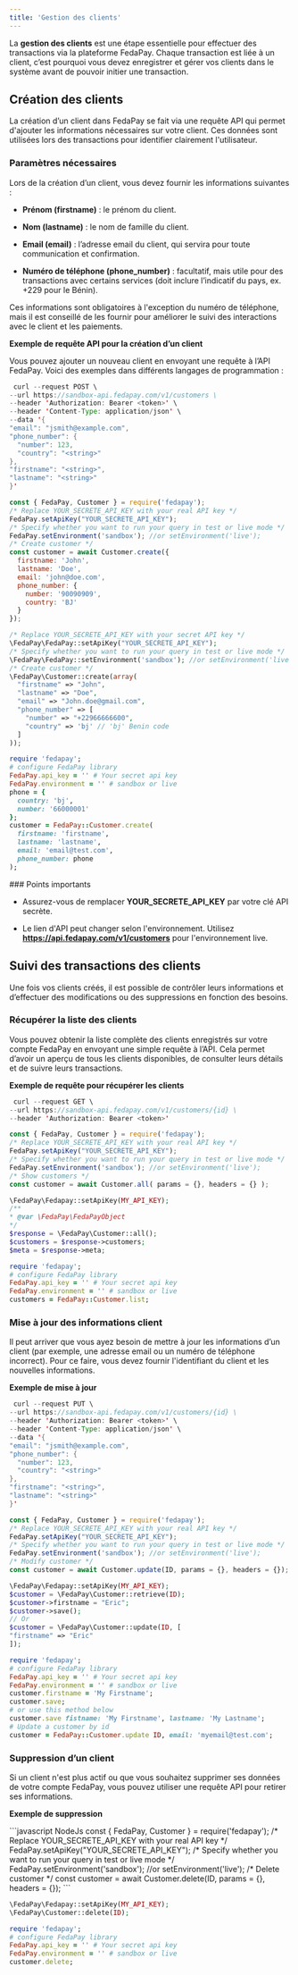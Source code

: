 ```yaml
---
title: 'Gestion des clients'
---
```


La **gestion des clients** est une étape essentielle pour effectuer des transactions via la plateforme FedaPay. Chaque transaction est liée à un client, c’est pourquoi vous devez enregistrer et gérer vos clients dans le système avant de pouvoir initier une transaction.

## Création des clients

La création d’un client dans FedaPay se fait via une requête API qui permet d'ajouter les informations nécessaires sur votre client. Ces données sont utilisées lors des transactions pour identifier clairement l'utilisateur.

### Paramètres nécessaires

Lors de la création d’un client, vous devez fournir les informations suivantes :

* **Prénom (firstname)** : le prénom du client.

* **Nom (lastname)** : le nom de famille du client.

* **Email (email)** : l’adresse email du client, qui servira pour toute communication et confirmation.

* **Numéro de téléphone (phone\_number)** : facultatif, mais utile pour des transactions avec certains services (doit inclure l’indicatif du pays, ex. +229 pour le Bénin).

Ces informations sont obligatoires à l'exception du numéro de téléphone, mais il est conseillé de les fournir pour améliorer le suivi des interactions avec le client et les paiements.

**Exemple de requête API pour la création d’un client**

Vous pouvez ajouter un nouveau client en envoyant une requête à l’API FedaPay. Voici des exemples dans différents langages de programmation :

<CodeGroup>
  
  ```java Curl
   curl --request POST \
  --url https://sandbox-api.fedapay.com/v1/customers \
  --header 'Authorization: Bearer <token>' \
  --header 'Content-Type: application/json' \
  --data '{
  "email": "jsmith@example.com",
  "phone_number": {
    "number": 123,
    "country": "<string>"
  },
  "firstname": "<string>",
  "lastname": "<string>"
}'
   ```
  
  ```javascript NodeJs
  const { FedaPay, Customer } = require('fedapay');
  /* Replace YOUR_SECRETE_API_KEY with your real API key */
  FedaPay.setApiKey("YOUR_SECRETE_API_KEY");
  /* Specify whether you want to run your query in test or live mode */
  FedaPay.setEnvironment('sandbox'); //or setEnvironment('live');
  /* Create customer */
  const customer = await Customer.create({
    firstname: 'John',
    lastname: 'Doe',
    email: 'john@doe.com',
    phone_number: {
      number: '90090909',
      country: 'BJ'
    }
  });
  ```

  ```Php PHP
  /* Replace YOUR_SECRETE_API_KEY with your secret API key */
  \FedaPay\FedaPay::setApiKey("YOUR_SECRETE_API_KEY");
  /* Specify whether you want to run your query in test or live mode */
  \FedaPay\FedaPay::setEnvironment('sandbox'); //or setEnvironment('live');
  /* Create customer */
  \FedaPay\Customer::create(array(
    "firstname" => "John",
    "lastname" => "Doe",
    "email" => "John.doe@gmail.com",
    "phone_number" => [
      "number" => "+22966666600",
      "country" => 'bj' // 'bj' Benin code
    ]
  ));
  ```

  ```ruby Ruby
  require 'fedapay';
  # configure FedaPay library
  FedaPay.api_key = '' # Your secret api key
  FedaPay.environment = '' # sandbox or live
  phone = {
    country: 'bj',
    number: '66000001'
  };
  customer = FedaPay::Customer.create(
    firstname: 'firstname',
    lastname: 'lastname',
    email: 'email@test.com',
    phone_number: phone
  );
  ```
</CodeGroup>

<Tip>
  ### Points importants

  * Assurez-vous de remplacer **YOUR_SECRETE_API_KEY** par votre clé API secrète.

  * Le lien d'API peut changer selon l'environnement. Utilisez **https://api.fedapay.com/v1/customers** pour l'environnement live.
</Tip>

## Suivi des transactions des clients

Une fois vos clients créés, il est possible de contrôler leurs informations et d’effectuer des modifications ou des suppressions en fonction des besoins.

### Récupérer la liste des clients

Vous pouvez obtenir la liste complète des clients enregistrés sur votre compte FedaPay en envoyant une simple requête à l’API. Cela permet d’avoir un aperçu de tous les clients disponibles, de consulter leurs détails et de suivre leurs transactions.

**Exemple de requête pour récupérer les clients**

<CodeGroup>

   
  ```java Curl
   curl --request GET \
  --url https://sandbox-api.fedapay.com/v1/customers/{id} \
  --header 'Authorization: Bearer <token>'
   ```
  
  ```javascript NodeJs
  const { FedaPay, Customer } = require('fedapay');
  /* Replace YOUR_SECRETE_API_KEY with your real API key */
  FedaPay.setApiKey("YOUR_SECRETE_API_KEY");
  /* Specify whether you want to run your query in test or live mode */
  FedaPay.setEnvironment('sandbox'); //or setEnvironment('live');
  /* Show customers */
  const customer = await Customer.all( params = {}, headers = {} );
  ```

  ```php PHP
  \FedaPay\Fedapay::setApiKey(MY_API_KEY);
  /**
  * @var \FedaPay\FedaPayObject
  */
  $response = \FedaPay\Customer::all();
  $customers = $response->customers;
  $meta = $response->meta;
  ```

  ```ruby Ruby
  require 'fedapay';
  # configure FedaPay library
  FedaPay.api_key = '' # Your secret api key
  FedaPay.environment = '' # sandbox or live
  customers = FedaPay::Customer.list;
  ```
</CodeGroup>

### Mise à jour des informations client

Il peut arriver que vous ayez besoin de mettre à jour les informations d’un client (par exemple, une adresse email ou un numéro de téléphone incorrect). Pour ce faire, vous devez fournir l'identifiant du client et les nouvelles informations.

**Exemple de mise à jour**

<CodeGroup>
 
  ```java Curl
   curl --request PUT \
  --url https://sandbox-api.fedapay.com/v1/customers/{id} \
  --header 'Authorization: Bearer <token>' \
  --header 'Content-Type: application/json' \
  --data '{
  "email": "jsmith@example.com",
  "phone_number": {
    "number": 123,
    "country": "<string>"
  },
  "firstname": "<string>",
  "lastname": "<string>"
}'
   ```
  
  ```javascript NodeJs
  const { FedaPay, Customer } = require('fedapay');
  /* Replace YOUR_SECRETE_API_KEY with your real API key */
  FedaPay.setApiKey("YOUR_SECRETE_API_KEY");
  /* Specify whether you want to run your query in test or live mode */
  FedaPay.setEnvironment('sandbox'); //or setEnvironment('live');
  /* Modify customer */
  const customer = await Customer.update(ID, params = {}, headers = {});
  ```

  ```php PHP
  \FedaPay\Fedapay::setApiKey(MY_API_KEY);
  $customer = \FedaPay\Customer::retrieve(ID);
  $customer->firstname = "Eric";
  $customer->save();
  // Or
  $customer = \FedaPay\Customer::update(ID, [
  "firstname" => "Eric"
  ]);
  ```

  ```ruby Ruby
  require 'fedapay';
  # configure FedaPay library
  FedaPay.api_key = '' # Your secret api key
  FedaPay.environment = '' # sandbox or live
  customer.firstname = 'My Firstname';
  customer.save;
  # or use this method below
  customer.save fistname: 'My Firstname', lastname: 'My Lastname';
  # Update a customer by id
  customer = FedaPay::Customer.update ID, email: 'myemail@test.com';
  ```
</CodeGroup>

### Suppression d’un client

Si un client n'est plus actif ou que vous souhaitez supprimer ses données de votre compte FedaPay, vous pouvez utiliser une requête API pour retirer ses informations.

**Exemple de suppression**

<CodeGroup>
  ```javascript NodeJs
  const { FedaPay, Customer } = require('fedapay');
  /* Replace YOUR_SECRETE_API_KEY with your real API key */
  FedaPay.setApiKey("YOUR_SECRETE_API_KEY");
  /* Specify whether you want to run your query in test or live mode */
  FedaPay.setEnvironment('sandbox'); //or setEnvironment('live');
  /* Delete customer */
  const customer = await Customer.delete(ID, params = {}, headers = {});
  ```

  ```php PHP
  \FedaPay\Fedapay::setApiKey(MY_API_KEY);
  \FedaPay\Customer::delete(ID);
  ```

  ```ruby Ruby
  require 'fedapay';
  # configure FedaPay library
  FedaPay.api_key = '' # Your secret api key
  FedaPay.environment = '' # sandbox or live
  customer.delete;
  ```
</CodeGroup>